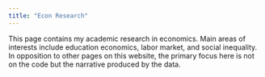 ```yaml
---
title: "Econ Research"
---
```


This page contains my academic research in economics. Main areas of interests include education economics, labor market, and social inequality. In opposition to other pages on this website, the primary focus here is not on the code but the narrative produced by the data.